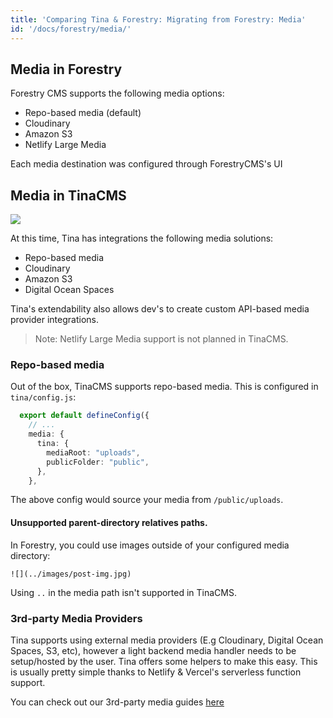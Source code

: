 ```yaml
---
title: 'Comparing Tina & Forestry: Migrating from Forestry: Media'
id: '/docs/forestry/media/'
---
```


## Media in Forestry

Forestry CMS supports the following media options:

- Repo-based media (default)
- Cloudinary
- Amazon S3
- Netlify Large Media

Each media destination was configured through ForestryCMS's UI

## Media in TinaCMS

![](/img/media-manager-ui.png)

At this time, Tina has integrations the following media solutions:

- Repo-based media
- Cloudinary
- Amazon S3
- Digital Ocean Spaces

Tina's extendability also allows dev's to create custom API-based media provider integrations.

> Note: Netlify Large Media support is not planned in TinaCMS.

### Repo-based media

Out of the box, TinaCMS supports repo-based media. This is configured in `tina/config.js`:

```ts
  export default defineConfig({
    // ...
    media: {
      tina: {
        mediaRoot: "uploads",
        publicFolder: "public",
      },
    },
```

The above config would source your media from `/public/uploads`.

#### Unsupported parent-directory relatives paths.

In Forestry, you could use images outside of your configured media directory:

```
![](../images/post-img.jpg)
```

Using `..` in the media path isn't supported in TinaCMS.

### 3rd-party Media Providers

Tina supports using external media providers (E.g Cloudinary, Digital Ocean Spaces, S3, etc), however a light backend media handler needs to be setup/hosted by the user. Tina offers some helpers to make this easy. This is usually pretty simple thanks to Netlify & Vercel's serverless function support.

You can check out our 3rd-party media guides [here](/docs/reference/media/external/authentication/)
